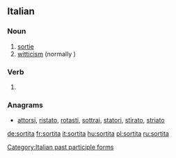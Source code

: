 ==Italian==

===Noun===
{{it-noun|f}}

# [[sortie]]
# [[witticism]] (normally {{term|battuta}})

===Verb===
{{head|it}}

# {{feminine of|sortito|lang=it}}

===Anagrams===
* [[attorsi#Italian|attorsi]], [[ristato#Italian|ristato]], [[rotasti#Italian|rotasti]], [[sottrai#Italian|sottrai]], [[statori#Italian|statori]], [[stirato#Italian|stirato]], [[striato#Italian|striato]]

[[Category:Italian past participle forms]]

[[de:sortita]]
[[fr:sortita]]
[[it:sortita]]
[[hu:sortita]]
[[pl:sortita]]
[[ru:sortita]]